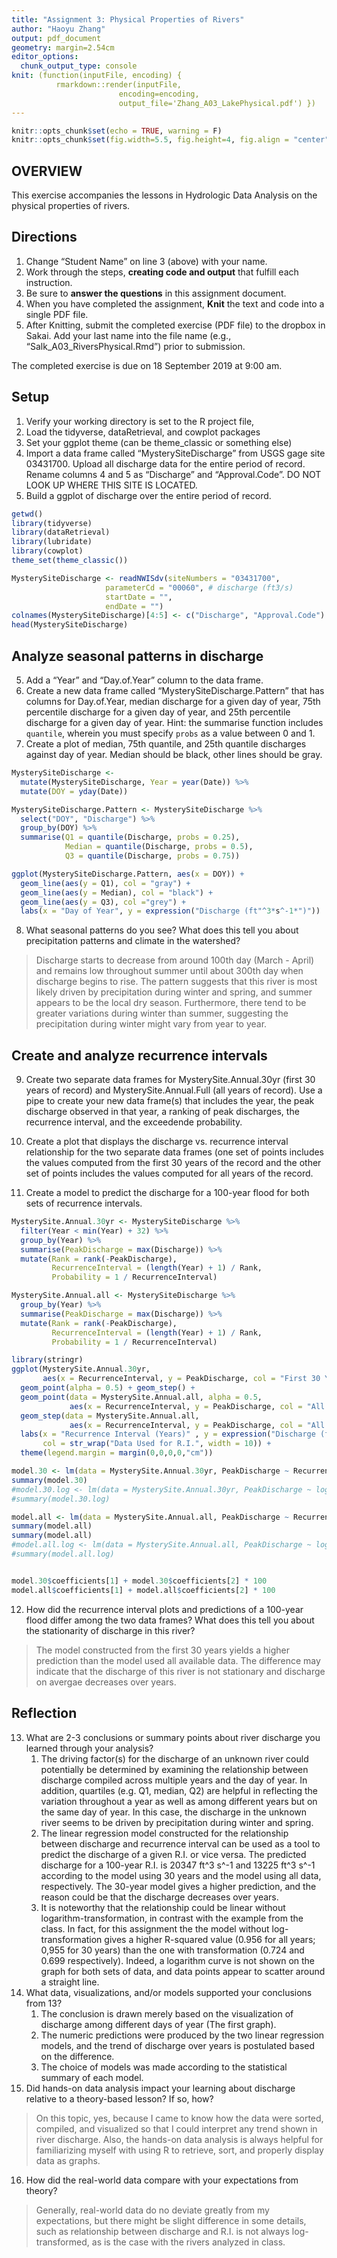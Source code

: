 ```yaml
---
title: "Assignment 3: Physical Properties of Rivers"
author: "Haoyu Zhang"
output: pdf_document
geometry: margin=2.54cm
editor_options: 
  chunk_output_type: console
knit: (function(inputFile, encoding) { 
          rmarkdown::render(inputFile,
                        encoding=encoding, 
                        output_file='Zhang_A03_LakePhysical.pdf') })
---
```

```r
knitr::opts_chunk$set(echo = TRUE, warning = F)
knitr::opts_chunk$set(fig.width=5.5, fig.height=4, fig.align = "center")
```
## OVERVIEW

This exercise accompanies the lessons in Hydrologic Data Analysis on the physical properties of rivers. 

## Directions
1. Change "Student Name" on line 3 (above) with your name.
3. Work through the steps, **creating code and output** that fulfill each instruction.
4. Be sure to **answer the questions** in this assignment document.
6. When you have completed the assignment, **Knit** the text and code into a single PDF file.
8. After Knitting, submit the completed exercise (PDF file) to the dropbox in Sakai. Add your last name into the file name (e.g., "Salk_A03_RiversPhysical.Rmd") prior to submission.

The completed exercise is due on 18 September 2019 at 9:00 am.

## Setup

1. Verify your working directory is set to the R project file, 
2. Load the tidyverse, dataRetrieval, and cowplot packages
3. Set your ggplot theme (can be theme_classic or something else)
4. Import a data frame called "MysterySiteDischarge" from USGS gage site 03431700. Upload all discharge data for the entire period of record. Rename columns 4 and 5 as "Discharge" and "Approval.Code". DO NOT LOOK UP WHERE THIS SITE IS LOCATED. 
5. Build a ggplot of discharge over the entire period of record. 

```r
getwd()
library(tidyverse)
library(dataRetrieval)
library(lubridate)
library(cowplot)
theme_set(theme_classic())

MysterySiteDischarge <- readNWISdv(siteNumbers = "03431700",
                     parameterCd = "00060", # discharge (ft3/s)
                     startDate = "",
                     endDate = "")
colnames(MysterySiteDischarge)[4:5] <- c("Discharge", "Approval.Code")
head(MysterySiteDischarge)
```

## Analyze seasonal patterns in discharge

5. Add a "Year" and "Day.of.Year" column to the data frame.
6. Create a new data frame called "MysterySiteDischarge.Pattern" that has columns for Day.of.Year, median discharge for a given day of year, 75th percentile discharge for a given day of year, and 25th percentile discharge for a given day of year. Hint: the summarise function includes `quantile`, wherein you must specify `probs` as a value between 0 and 1.
7. Create a plot of median, 75th quantile, and 25th quantile discharges against day of year. Median should be black, other lines should be gray. 
```r
MysterySiteDischarge <- 
  mutate(MysterySiteDischarge, Year = year(Date)) %>%
  mutate(DOY = yday(Date))

MysterySiteDischarge.Pattern <- MysterySiteDischarge %>%
  select("DOY", "Discharge") %>%
  group_by(DOY) %>%
  summarise(Q1 = quantile(Discharge, probs = 0.25),
            Median = quantile(Discharge, probs = 0.5),
            Q3 = quantile(Discharge, probs = 0.75))

ggplot(MysterySiteDischarge.Pattern, aes(x = DOY)) +
  geom_line(aes(y = Q1), col = "gray") +
  geom_line(aes(y = Median), col = "black") +
  geom_line(aes(y = Q3), col ="grey") +
  labs(x = "Day of Year", y = expression("Discharge (ft"^3*s^-1*")"))
```

8. What seasonal patterns do you see? What does this tell you about precipitation patterns and climate in the watershed?

> Discharge starts to decrease from around 100th day (March - April) and remains low throughout summer until about 300th day when discharge begins to rise. The pattern suggests that this river is most likely driven by precipitation during winter and spring, and summer appears to be the local dry season. Furthermore, there tend to be greater variations during winter than summer, suggesting the precipitation during winter might vary from year to year.

## Create and analyze recurrence intervals

9. Create two separate data frames for MysterySite.Annual.30yr (first 30 years of record) and MysterySite.Annual.Full (all years of record). Use a pipe to create your new data frame(s) that includes the year, the peak discharge observed in that year, a ranking of peak discharges, the recurrence interval, and the exceedende probability.

10. Create a plot that displays the discharge vs. recurrence interval relationship for the two separate data frames (one set of points includes the values computed from the first 30 years of the record and the other set of points includes the values computed for all years of the record. 

11. Create a model to predict the discharge for a 100-year flood for both sets of recurrence intervals. 

```r
MysterySite.Annual.30yr <- MysterySiteDischarge %>%
  filter(Year < min(Year) + 32) %>%
  group_by(Year) %>%
  summarise(PeakDischarge = max(Discharge)) %>%
  mutate(Rank = rank(-PeakDischarge),
         RecurrenceInterval = (length(Year) + 1) / Rank, 
         Probability = 1 / RecurrenceInterval)

MysterySite.Annual.all <- MysterySiteDischarge %>%
  group_by(Year) %>%
  summarise(PeakDischarge = max(Discharge)) %>%
  mutate(Rank = rank(-PeakDischarge),
         RecurrenceInterval = (length(Year) + 1) / Rank, 
         Probability = 1 / RecurrenceInterval)

library(stringr)
ggplot(MysterySite.Annual.30yr,
       aes(x = RecurrenceInterval, y = PeakDischarge, col = "First 30 Years")) +
  geom_point(alpha = 0.5) + geom_step() +
  geom_point(data = MysterySite.Annual.all, alpha = 0.5,
             aes(x = RecurrenceInterval, y = PeakDischarge, col = "All Years")) +
  geom_step(data = MysterySite.Annual.all,
             aes(x = RecurrenceInterval, y = PeakDischarge, col = "All Years")) +
  labs(x = "Recurrence Interval (Years)" , y = expression("Discharge (ft"^3*s^-1*")"),
       col = str_wrap("Data Used for R.I.", width = 10)) +
  theme(legend.margin = margin(0,0,0,0,"cm"))

model.30 <- lm(data = MysterySite.Annual.30yr, PeakDischarge ~ RecurrenceInterval)
summary(model.30)
#model.30.log <- lm(data = MysterySite.Annual.30yr, PeakDischarge ~ log(RecurrenceInterval))
#summary(model.30.log)

model.all <- lm(data = MysterySite.Annual.all, PeakDischarge ~ RecurrenceInterval)
summary(model.all)
summary(model.all)
#model.all.log <- lm(data = MysterySite.Annual.all, PeakDischarge ~ log(RecurrenceInterval))
#summary(model.all.log)


model.30$coefficients[1] + model.30$coefficients[2] * 100
model.all$coefficients[1] + model.all$coefficients[2] * 100

```

12. How did the recurrence interval plots and predictions of a 100-year flood differ among the two data frames? What does this tell you about the stationarity of discharge in this river?

> The model constructed from the first 30 years yields a higher prediction than the model used all available data. The difference may indicate that the discharge of this river is not stationary and discharge on avergae decreases over years.

## Reflection
13. What are 2-3 conclusions or summary points about river discharge you learned through your analysis?
    1. The driving factor(s) for the discharge of an unknown river could potentially be determined by examining the relationship between discharge compiled across multiple years and the day of year. In addition, quartiles (e.g. Q1, median, Q2) are helpful in reflecting the variation throughout a year as well as among different years but on the same day of year. In this case, the discharge in the unknown river seems to be driven by precipitation during winter and spring.    
    2. The linear regression model constructed for the relationship between discharge and recurrence interval can be used as a tool to predict the discharge of a given R.I. or vice versa. The predicted discharge for a 100-year R.I. is 20347 ft^3 s^-1 and 13225 ft^3 s^-1 according to the model using 30 years and the model using all data, respectively. The 30-year model gives a higher prediction, and the reason could be that the discharge decreases over years.    
    3. It is noteworthy that the relationship could be linear without logarithm-transformation, in contrast with the example from the class. In fact, for this assignment the the model without log-transformation gives a higher R-squared value (0.956 for all years; 0,955 for 30 years) than the one with transformation (0.724 and 0.699 respectively). Indeed, a logarithm curve is not shown on the graph for both sets of data, and data points appear to scatter around a straight line.

14. What data, visualizations, and/or models supported your conclusions from 13?  
    1. The conclusion is drawn merely based on the visualization of discharge among different days of year (The first graph).    
    2. The numeric predictions were produced by the two linear regression models, and the trend of discharge over years is postulated based on the difference.      
    3. The choice of models was made according to the statistical summary of each model.    

15. Did hands-on data analysis impact your learning about discharge relative to a theory-based lesson? If so, how?

> On this topic, yes, because I came to know how the data were sorted, compiled, and visualized so that I could interpret any trend shown in river discharge. Also, the hands-on data analysis is always helpful for familiarizing myself with using R to retrieve, sort, and properly display data as graphs.

16.	How did the real-world data compare with your expectations from theory?

> Generally, real-world data do no deviate greatly from my expectations, but there might be slight difference in some details, such as relationship between discharge and R.I. is not always log-transformed, as is the case with the rivers analyzed in class.
